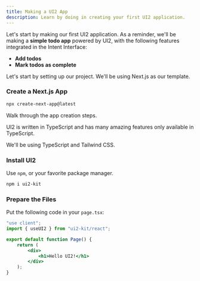 ```yaml
---
title: Making a UI2 App
description: Learn by doing in creating your first UI2 application.
---
```



Let's start by making our first UI2 application.
As a reminder, we'll be making a **simple todo app** powered by UI2, with the following features integrated in the Intent Interface:

- **Add todos**
- **Mark todos as complete**

Let's start by setting up our project. We'll be using Next.js as our template.

<Steps>
<Step>
 
### Create a Next.js App

```sh
npx create-next-app@latest
```

Walk through the app creation steps.

<Callout title="TypeScript Support">
UI2 is written in TypeScript and has many amazing features only available in TypeScript.
</Callout>

We'll be using TypeScript and Tailwind CSS.

</Step>
 
<Step>
 
### Install UI2

Use `npm`, or your favorite package manager.

```sh
npm i ui2-kit
```

</Step>

<Step>
 
### Prepare the Files

Put the following code in your `page.tsx`:

```jsx
"use client";
import { useUI2 } from "ui2-kit/react";

export default function Page() {
	return (
		<div>
			<h1>Hello UI2!</h1>
		</div>
	);
}
```

</Step>
</Steps>
